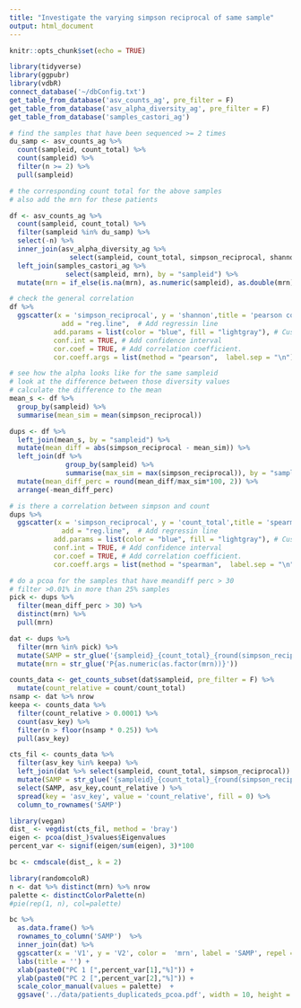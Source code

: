 ```yaml
---
title: "Investigate the varying simpson reciprocal of same sample"
output: html_document
---
```


```r
knitr::opts_chunk$set(echo = TRUE)
```

```r
library(tidyverse)
library(ggpubr)
library(vdbR)
connect_database('~/dbConfig.txt')
get_table_from_database('asv_counts_ag', pre_filter = F)
get_table_from_database('asv_alpha_diversity_ag', pre_filter = F)
get_table_from_database('samples_castori_ag')
```

```r
# find the samples that have been sequenced >= 2 times
du_samp <- asv_counts_ag %>% 
  count(sampleid, count_total) %>% 
  count(sampleid) %>% 
  filter(n >= 2) %>% 
  pull(sampleid)

# the corresponding count total for the above samples 
# also add the mrn for these patients 

df <- asv_counts_ag %>% 
  count(sampleid, count_total) %>% 
  filter(sampleid %in% du_samp) %>% 
  select(-n) %>% 
  inner_join(asv_alpha_diversity_ag %>% 
               select(sampleid, count_total, simpson_reciprocal, shannon), by = c("sampleid", "count_total")) %>% 
  left_join(samples_castori_ag %>% 
              select(sampleid, mrn), by = "sampleid") %>% 
  mutate(mrn = if_else(is.na(mrn), as.numeric(sampleid), as.double(mrn)))
```

```r
# check the general correlation
df %>% 
  ggscatter(x = 'simpson_reciprocal', y = 'shannon',title = 'pearson cor',
             add = "reg.line",  # Add regressin line
           add.params = list(color = "blue", fill = "lightgray"), # Customize line
           conf.int = TRUE, # Add confidence interval
           cor.coef = TRUE, # Add correlation coefficient.
           cor.coeff.args = list(method = "pearson",  label.sep = "\n"))
```


```r
# see how the alpha looks like for the same sampleid
# look at the difference between those diversity values 
# calculate the difference to the mean
mean_s <- df %>% 
  group_by(sampleid) %>% 
  summarise(mean_sim = mean(simpson_reciprocal))

dups <- df %>% 
  left_join(mean_s, by = "sampleid") %>% 
  mutate(mean_diff = abs(simpson_reciprocal - mean_sim)) %>% 
  left_join(df %>% 
              group_by(sampleid) %>% 
              summarise(max_sim = max(simpson_reciprocal)), by = "sampleid") %>% 
  mutate(mean_diff_perc = round(mean_diff/max_sim*100, 2)) %>% 
  arrange(-mean_diff_perc)

# is there a correlation between simpson and count
dups %>% 
  ggscatter(x = 'simpson_reciprocal', y = 'count_total',title = 'spearman cor',
             add = "reg.line",  # Add regressin line
           add.params = list(color = "blue", fill = "lightgray"), # Customize line
           conf.int = TRUE, # Add confidence interval
           cor.coef = TRUE, # Add correlation coefficient.
           cor.coeff.args = list(method = "spearman",  label.sep = "\n"))
```
```r
# do a pcoa for the samples that have meandiff perc > 30
# filter >0.01% in more than 25% samples
pick <- dups %>% 
  filter(mean_diff_perc > 30) %>% 
  distinct(mrn) %>% 
  pull(mrn)

dat <- dups %>% 
  filter(mrn %in% pick) %>% 
  mutate(SAMP = str_glue('{sampleid}_{count_total}_{round(simpson_reciprocal,0)}')) %>% 
  mutate(mrn = str_glue('P{as.numeric(as.factor(mrn))}'))

counts_data <- get_counts_subset(dat$sampleid, pre_filter = F) %>% 
  mutate(count_relative = count/count_total)
nsamp <- dat %>% nrow
keepa <- counts_data %>% 
  filter(count_relative > 0.0001) %>% 
  count(asv_key) %>% 
  filter(n > floor(nsamp * 0.25)) %>% 
  pull(asv_key)

cts_fil <- counts_data %>% 
  filter(asv_key %in% keepa) %>% 
  left_join(dat %>% select(sampleid, count_total, simpson_reciprocal)) %>% 
  mutate(SAMP = str_glue('{sampleid}_{count_total}_{round(simpson_reciprocal,0)}')) %>% 
  select(SAMP, asv_key,count_relative ) %>% 
  spread(key = 'asv_key', value = 'count_relative', fill = 0) %>% 
  column_to_rownames('SAMP')

library(vegan)
dist_ <- vegdist(cts_fil, method = 'bray')
eigen <- pcoa(dist_)$values$Eigenvalues
percent_var <- signif(eigen/sum(eigen), 3)*100

bc <- cmdscale(dist_, k = 2)

library(randomcoloR)
n <- dat %>% distinct(mrn) %>% nrow
palette <- distinctColorPalette(n)
#pie(rep(1, n), col=palette)

bc %>%
  as.data.frame() %>%
  rownames_to_column('SAMP')  %>% 
  inner_join(dat) %>% 
  ggscatter(x = 'V1', y = 'V2', color =  'mrn', label = 'SAMP', repel = T) +
  labs(title = '') +
  xlab(paste0("PC 1 [",percent_var[1],"%]")) +
  ylab(paste0("PC 2 [",percent_var[2],"%]")) +
  scale_color_manual(values = palette)  +
  ggsave('../data/patients_duplicateds_pcoa.pdf', width = 10, height = 8)

```

